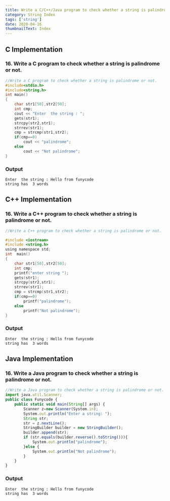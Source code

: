 ```yaml
---
title: Write a C/C++/Java program to check whether a string is palindrome or not.
category: String Index
tags: ['string']
date: 2020-04-16
thumbnailText: Index
---
```


## C Implementation
### 16. Write a C program to check whether a string is palindrome or not.
```c
//Write a C program to check whether a string is palindrome or not.
#include<stdio.h>
#include<string.h>
int main()
{
    char str1[50],str2[50];
    int cmp;
    cout << "Enter  the string : ";
    gets(str1);
    strcpy(str2,str1);
    strrev(str1);
    cmp = strcmp(str1,str2);
    if(cmp==0)
        cout << "palindrome";
    else
        cout << "Not palindrome";
}
```
### Output
```
Enter  the string : Hello from funycode
string has  3 words
```
## C++ Implementation
### 16. Write a C++ program to check whether a string is palindrome or not.
```c
//Write a C++ program to check whether a string is palindrome or not.

#include <iostream>
#include <string.h>
using namespace std;
int  main()
{
    char str1[50],str2[50];
    int cmp;
    printf("enter string ");
    gets(str1);
    strcpy(str2,str1);
    strrev(str1);
    cmp = strcmp(str1,str2);
    if(cmp==0)
        printf("palindrome");
    else
        printf("Not palindrome");
}
```
### Output
```
Enter  the string : Hello from funycode
string has  3 words
```

## Java Implementation
### 16. Write a Java program to check whether a string is palindrome or not.
```js
//Write a Java program to check whether a string is palindrome or not.
import java.util.Scanner;
public class Funycode {
    public static void main(String[] args) {
        Scanner z=new Scanner(System.in);
        System.out.println("Enter a string: ");
        String str;
        str = z.nextLine();
        StringBuilder builder = new StringBuilder();
        builder.append(str);
        if (str.equals(builder.reverse().toString())){
            System.out.println("palindrome");
        }else {
            System.out.println("Not palindrome");
        }
    }
}
```
### Output
```
Enter  the string : Hello from funycode
string has  3 words
```
